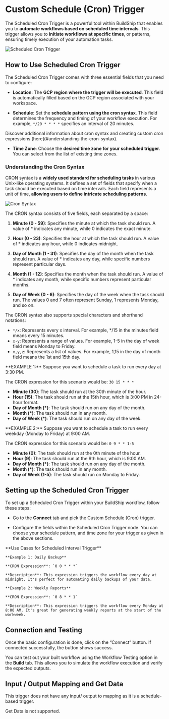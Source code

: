 



# Custom Schedule (Cron) Trigger


The Scheduled Cron Trigger is a powerful tool within BuildShip that enables you to **automate workflows based on
scheduled time intervals**. This trigger allows you to **initiate workflows at specific times**, or patterns, ensuring
timely execution of your automation tasks.

<Image src={cron1} alt='Scheduled Cron Trigger' width={1200} />

## How to Use Scheduled Cron Trigger

The Scheduled Cron Trigger comes with three essential fields that you need to configure:

- **Location**: The **GCP region where the trigger will be executed**. This field is automatically filled based on the
  GCP region associated with your workspace.

- **Schedule**: Set the **schedule pattern using the cron syntax**. This field determines the frequency and timing of
  your workflow execution. For example, `*/20 * * * *` specifies an interval of 20 minutes.

<Callout emoji='💡'>
  Discover additional information about cron syntax and creating custom cron expressions
  [here](#understanding-the-cron-syntax).
</Callout>

- **Time Zone**: Choose the **desired time zone for your scheduled trigger**. You can select from the list of existing
  time zones.

### Understanding the Cron Syntax

CRON syntax is a **widely used standard for scheduling tasks** in various Unix-like operating systems. It defines a set
of fields that specify when a task should be executed based on time intervals. Each field represents a unit of time,
**allowing users to define intricate scheduling patterns**.

<Image src={cron2} alt='Cron Syntax' width={1200} />

The CRON syntax consists of five fields, each separated by a space:

1. **Minute (0 - 59)**: Specifies the minute at which the task should run. A value of \* indicates any minute, while 0
   indicates the exact minute.

2. **Hour (0 - 23)**: Specifies the hour at which the task should run. A value of \* indicates any hour, while 0
   indicates midnight.

3. **Day of Month (1 - 31)**: Specifies the day of the month when the task should run. A value of \* indicates any day,
   while specific numbers represent particular days.

4. **Month (1 - 12)**: Specifies the month when the task should run. A value of \* indicates any month, while specific
   numbers represent particular months.

5. **Day of Week (0 - 6)**: Specifies the day of the week when the task should run. The values 0 and 7 often represent
   Sunday, 1 represents Monday, and so on.

The CRON syntax also supports special characters and shorthand notations:

- `*/x`: Represents every x interval. For example, \*/15 in the minutes field means every 15 minutes.
- `x-y`: Represents a range of values. For example, 1-5 in the day of week field means Monday to Friday.
- `x,y,z`: Represents a list of values. For example, 1,15 in the day of month field means the 1st and 15th day.

<Callout emoji="✅">
**EXAMPLE 1:** Suppose you want to schedule a task to run every day at 3:30 PM.

The CRON expression for this scenario would be: `30 15 * * *`

- **Minute (30)**: The task should run at the 30th minute of the hour.
- **Hour (15)**: The task should run at the 15th hour, which is 3:00 PM in 24-hour format.
- **Day of Month (\*)**: The task should run on any day of the month.
- **Month (\*)**: The task should run in any month.
- **Day of Week (\*)**: The task should run on any day of the week.

</Callout>

<Callout emoji="✅">
**EXAMPLE 2:** Suppose you want to schedule a task to run every weekday (Monday to Friday) at 9:00 AM.

The CRON expression for this scenario would be: `0 9 * * 1-5`

- **Minute (0)**: The task should run at the 0th minute of the hour.
- **Hour (9)**: The task should run at the 9th hour, which is 9:00 AM.
- **Day of Month (\*)**: The task should run on any day of the month.
- **Month (\*)**: The task should run in any month.
- **Day of Week (1-5)**: The task should run on Monday to Friday.

</Callout>

## Setting up the Scheduled Cron Trigger

To set up a Scheduled Cron Trigger within your BuildShip workflow, follow these steps:

- Go to the **Connect** tab and pick the Custom Schedule (Cron) trigger.

- Configure the fields within the Scheduled Cron Trigger node. You can choose your schedule pattern, and time zone for your trigger as given in the above sections.

<Callout emoji="🦾">
**Use Cases for Scheduled Interval Trigger**

    **Example 1: Daily Backup**

    **CRON Expression**: `0 0 * * *`

    **Description**: This expression triggers the workflow every day at midnight. It's perfect for automating daily backups of your data.

    **Example 2: Weekly Reports**

    **CRON Expression**: `0 8 * * 1`

    **Description**: This expression triggers the workflow every Monday at 8:00 AM. It's great for generating weekly reports at the start of the workweek.

</Callout>

## Connection and Testing

Once the basic configuration is done, click on the “Connect” button. If connected successfully, the button shows success.

You can test out your built workflow using the Workflow Testing option in the **Build** tab. This allows you to simulate the workflow execution and verify the expected outputs.

## Input / Output Mapping and Get Data

This trigger does not have any input/ output to mapping as it is a schedule-based trigger.

Get Data is not supported.
